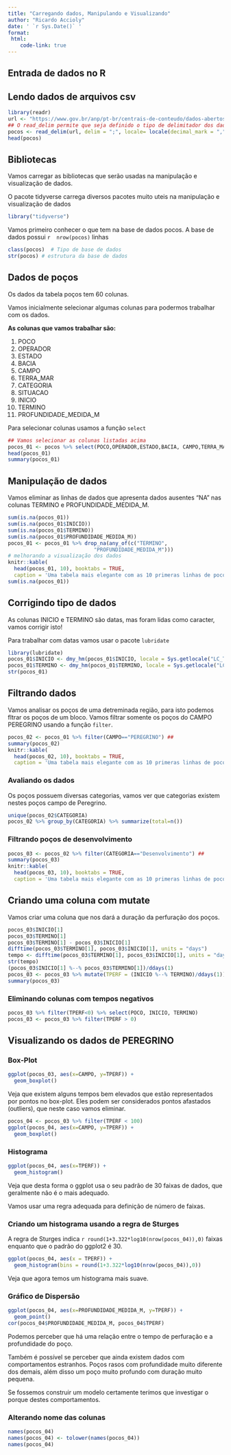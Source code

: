 ```yaml
---
title: "Carregando dados, Manipulando e Visualizando"
author: "Ricardo Accioly"
date: ' `r Sys.Date()` '
format:
 html:
    code-link: true
---
```


## Entrada de dados no R

## Lendo dados de arquivos csv

```r
library(readr)
url <- "https://www.gov.br/anp/pt-br/centrais-de-conteudo/dados-abertos/arquivos-acervo-de-dados-tecnicos/tabela-pocos.csv"
## O read_delim permite que seja definido o tipo de delimitador dos dados
pocos <- read_delim(url, delim = ";", locale= locale(decimal_mark = ","), col_names = TRUE)
head(pocos)
```

## Bibliotecas

Vamos carregar as bibliotecas que serão usadas na manipulação e visualização de dados.

O pacote tidyverse carrega diversos pacotes muito uteis na manipulação e visualização de dados

```r
library("tidyverse")
```

Vamos primeiro conhecer o que tem na base de dados pocos. A base de dados possui `r  nrow(pocos)` linhas

```r
class(pocos)  # Tipo de base de dados
str(pocos) # estrutura da base de dados
```

## Dados de poços

Os dados da tabela poços tem 60 colunas.

Vamos inicialmente selecionar algumas colunas para podermos trabalhar com os dados.

**As colunas que vamos trabalhar são:**

1)  POCO
2)  OPERADOR
3)  ESTADO
4)  BACIA
5)  CAMPO
6)  TERRA_MAR
7)  CATEGORIA
8)  SITUACAO
9)  INICIO
10) TERMINO
11) PROFUNDIDADE_MEDIDA_M

Para selecionar colunas usamos a função `select`

```r
## Vamos selecionar as colunas listadas acima
pocos_01 <- pocos %>% select(POCO,OPERADOR,ESTADO,BACIA, CAMPO,TERRA_MAR,CATEGORIA,SITUACAO, INICIO, TERMINO, PROFUNDIDADE_MEDIDA_M)
head(pocos_01)
summary(pocos_01)
```

## Manipulação de dados

Vamos eliminar as linhas de dados que apresenta dados ausentes "NA" nas colunas TERMINO e PROFUNDIDADE_MEDIDA_M.

```r
sum(is.na(pocos_01))
sum(is.na(pocos_01$INICIO))
sum(is.na(pocos_01$TERMINO))
sum(is.na(pocos_01$PROFUNDIDADE_MEDIDA_M))
pocos_01 <- pocos_01 %>% drop_na(any_of(c("TERMINO",
                            "PROFUNDIDADE_MEDIDA_M")))
# melhorando a visualização dos dados
knitr::kable(
  head(pocos_01, 10), booktabs = TRUE,
  caption = 'Uma tabela mais elegante com as 10 primeras linhas de pocos_01.')
sum(is.na(pocos_01))
```

## Corrigindo tipo de dados

As colunas INICIO e TERMINO são datas, mas foram lidas como caracter, vamos corrigir isto!

Para trabalhar com datas vamos usar o pacote `lubridate`

```r
library(lubridate)
pocos_01$INICIO <- dmy_hm(pocos_01$INICIO, locale = Sys.getlocale("LC_TIME"))
pocos_01$TERMINO <- dmy_hm(pocos_01$TERMINO, locale = Sys.getlocale("LC_TIME"))
str(pocos_01)
```

## Filtrando dados

Vamos analisar os poços de uma detreminada região, para isto podemos fltrar os poços de um bloco. Vamos filtrar somente os poços do CAMPO PEREGRINO usando a função `filter`.

```r
pocos_02 <- pocos_01 %>% filter(CAMPO=="PEREGRINO") ##  
summary(pocos_02)
knitr::kable(
  head(pocos_02, 10), booktabs = TRUE,
  caption = 'Uma tabela mais elegante com as 10 primeras linhas de pocos_02.')
```

### Avaliando os dados

Os poços possuem diversas categorias, vamos ver que categorias existem nestes poços campo de Peregrino.

```r
unique(pocos_02$CATEGORIA)
pocos_02 %>% group_by(CATEGORIA) %>% summarize(total=n())
```

### Filtrando poços de desenvolvimento

```r
pocos_03 <- pocos_02 %>% filter(CATEGORIA=="Desenvolvimento") ##  
summary(pocos_03)
knitr::kable(
  head(pocos_03, 10), booktabs = TRUE,
  caption = 'Uma tabela mais elegante com as 10 primeras linhas de pocos_03.')
```

## Criando uma coluna com mutate

Vamos criar uma coluna que nos dará a duração da perfuração dos poços.

```r
pocos_03$INICIO[1]
pocos_03$TERMINO[1]
pocos_03$TERMINO[1] - pocos_03$INICIO[1]
difftime(pocos_03$TERMINO[1], pocos_03$INICIO[1], units = "days")
tempo <- difftime(pocos_03$TERMINO[1], pocos_03$INICIO[1], units = "days")
str(tempo)
(pocos_03$INICIO[1] %--% pocos_03$TERMINO[1])/ddays(1)
pocos_03 <- pocos_03 %>% mutate(TPERF = (INICIO %--% TERMINO)/ddays(1))
summary(pocos_03)
```

### Eliminando colunas com tempos negativos

```r
pocos_03 %>% filter(TPERF<0) %>% select(POCO, INICIO, TERMINO)
pocos_03 <- pocos_03 %>% filter(TPERF > 0) 
```

## Visualizando os dados de PEREGRINO

### Box-Plot

```r
ggplot(pocos_03, aes(x=CAMPO, y=TPERF)) +
  geom_boxplot()
```

Veja que existem alguns tempos bem elevados que estão representados por pontos no box-plot. Eles podem ser considerados pontos afastados (outliers), que neste caso vamos eliminar.

```r
pocos_04 <- pocos_03 %>% filter(TPERF < 100)
ggplot(pocos_04, aes(x=CAMPO, y=TPERF)) +
  geom_boxplot()
```

### Histograma

```r
ggplot(pocos_04, aes(x=TPERF)) +
  geom_histogram()
```

Veja que desta forma o ggplot usa o seu padrão de 30 faixas de dados, que geralmente não é o mais adequado.

Vamos usar uma regra adequada para definição de número de faixas.

### Criando um histograma usando a regra de Sturges

A regra de Sturges indica `r round(1+3.322*log10(nrow(pocos_04)),0)` faixas enquanto que o padrão do ggplot2 é 30.

```r
ggplot(pocos_04, aes(x = TPERF)) +
  geom_histogram(bins = round(1+3.322*log10(nrow(pocos_04)),0))
```

Veja que agora temos um histograma mais suave.

### Gráfico de Dispersão

```r
ggplot(pocos_04, aes(x=PROFUNDIDADE_MEDIDA_M, y=TPERF)) + 
  geom_point()
cor(pocos_04$PROFUNDIDADE_MEDIDA_M, pocos_04$TPERF)
```

Podemos perceber que há uma relação entre o tempo de perfuração e a profundidade do poço.

Também é possível se perceber que ainda existem dados com comportamentos estranhos. Poços rasos com profundidade muito diferente dos demais, além disso um poço muito profundo com duração muito pequena.

Se fossemos construir um modelo certamente terímos que investigar o porque destes comportamentos.

### Alterando nome das colunas

```r
names(pocos_04)
names(pocos_04) <- tolower(names(pocos_04))
names(pocos_04)
```
